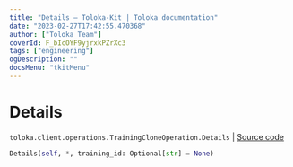 ```yaml
---
title: "Details — Toloka-Kit | Toloka documentation"
date: "2023-02-27T17:42:55.470368"
author: ["Toloka Team"]
coverId: F_bIcOYF9yjrxkPZrXc3
tags: ["engineering"]
ogDescription: ""
docsMenu: "tkitMenu"
---
```


# Details
`toloka.client.operations.TrainingCloneOperation.Details` | [Source code](https://github.com/Toloka/toloka-kit/blob/v1.1.4/src/client/operations.py#L225)

```python
Details(self, *, training_id: Optional[str] = None)
```